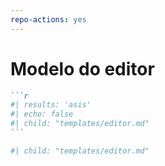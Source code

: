 ```yaml
---
repo-actions: yes
---
```


# Modelo do editor {#editortemplate}

::: {.content-hidden when-format="pdf"}

````markdown
```r
#| results: 'asis'
#| echo: false
#| child: "templates/editor.md"
```
````

:::

::: {.content-visible when-format="pdf"}

```r
#| child: "templates/editor.md"

```

:::


